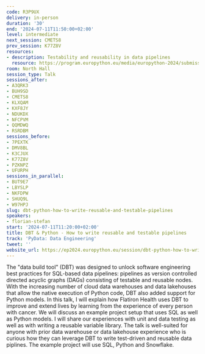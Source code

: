 ```yaml
---
code: R3P9UX
delivery: in-person
duration: '30'
end: '2024-07-11T11:50:00+02:00'
level: intermediate
next_session: CMETS8
prev_session: K77Z8V
resources:
- description: Testability and reusability in data pipelines
  resource: https://program.europython.eu/media/europython-2024/submissions/R3P9UX/resources/Testability_and_reusability_in_data_pipelin_Ksqw7JM.pdf
room: North Hall
session_type: Talk
sessions_after:
- A3QRK3
- BUH9SD
- CMETS8
- KLXQAM
- KXF8JY
- NDUKDX
- NFCPVM
- QQMDWQ
- RSRDBM
sessions_before:
- 7PEXTK
- DMV8BL
- K3CJUX
- K77Z8V
- PZKNPZ
- UFURPH
sessions_in_parallel:
- BUT9E7
- LBYSLP
- NKFDPW
- SHUQ9L
- W97HPJ
slug: dbt-python-how-to-write-reusable-and-testable-pipelines
speakers:
- florian-stefan
start: '2024-07-11T11:20:00+02:00'
title: DBT & Python - How to write reusable and testable pipelines
track: 'PyData: Data Engineering'
tweet: ''
website_url: https://ep2024.europython.eu/session/dbt-python-how-to-write-reusable-and-testable-pipelines
---
```


The "data build tool" (DBT) was designed to unlock software engineering best practices for SQL-based data pipelines: pipelines as version controlled directed acyclic graphs (DAGs) consisting of testable and reusable nodes. With the increasing number of cloud data warehouses and data lakehouses that allow the native execution of Python code, DBT also added support for Python models.
In this talk, I will explain how Flatiron Health uses DBT to improve and extend lives by learning from the experience of every person with cancer. We will discuss an example project setup that uses SQL as well as Python models. I will share our experiences with unit and data testing as well as with writing a reusable variable library.
The talk is well-suited for anyone with prior data warehouse or data lakehouse experience who is curious how they can leverage DBT to write test-driven and reusable data piplines. The example project will use SQL, Python and Snowflake.
